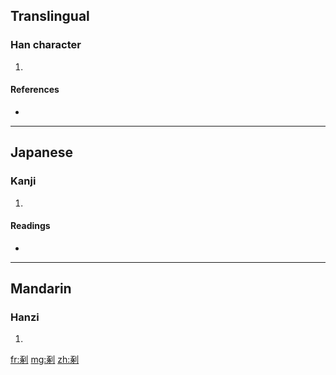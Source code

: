 ==Translingual==

===Han character===
{{Han char|rn=18|rad=刀|as=08|sn=10|four=1220<sub>0</sub>|canj=一人中弓 (MOLN), X一人中弓 (XMOLN)}}

# {{defn|Han}}

====References====
* {{Han ref|kx=0141.350|dkj=02062|hdz=10343.170|uh=5262|ud=21090|bh=D0EC|bd=53484}}

----

==Japanese==

===Kanji===
{{ja-kanji|grade=|rs=刀08}}

# {{defn|Japanese}}

====Readings====
* {{ja-readings|on=[[とく]] (toku), [[たく]] (taku)|kun=[[きる]] (kiru)}}

----

==Mandarin==

===Hanzi===
{{cmn-hanzi|pin=[[bāo]] ([[bao1]]), [[pū]] ([[pu1]]), [[zhuó]] ([[zhuo2]])|wg=pao<sup>1</sup>, p'u<sup>1</sup>, cho<sup>2</sup>}}

# {{defn|Mandarin}}

[[fr:剢]]
[[mg:剢]]
[[zh:剢]]